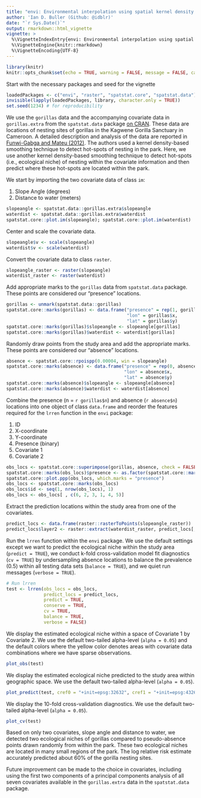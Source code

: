```yaml
---
title: "envi: Environmental interpolation using spatial kernel density estimation"
author: 'Ian D. Buller (Github: @idblr)'
date: "`r Sys.Date()`"
output: rmarkdown::html_vignette
vignette: >
  %\VignetteIndexEntry{envi: Environmental interpolation using spatial kernel density estimation}
  %\VignetteEngine{knitr::rmarkdown}
  %\VignetteEncoding{UTF-8}
---
```


```r
library(knitr)
knitr::opts_chunk$set(echo = TRUE, warning = FALSE, message = FALSE, cache = TRUE, fig.width = 6, fig.height = 6, fig.show = "hold")
```

Start with the necessary packages and seed for the vignette
```r
loadedPackages <- c("envi", "raster", "spatstat.core", "spatstat.data")
invisible(lapply(loadedPackages, library, character.only = TRUE))
set.seed(1234) # for reproducibility
```

We use the `gorillas` data and the accompanying covariate data in `gorillas.extra` from the `spatstat.data` package [on CRAN](https://cran.r-project.org/web/packages/spatstat.data/index.html). These data are locations of nesting sites of gorillas in the Kagwene Gorilla Sanctuary in Cameroon. A detailed description and analysis of the data are reported in [Funwi-Gabga and Mateu (2012)](https://doi.org/10.1007/s00477-011-0541-1). The authors used a kernel density-based smoothing technique to detect hot-spots of nesting in the park. Here, we use another kernel density-based smoothing technique to detect hot-spots (i.e., ecological niche) of nesting within the covariate information and then predict where these hot-spots are located within the park.

We start by importing the two covariate data of class `im`:

1. Slope Angle (degrees)
2. Distance to water (meters)

```r
slopeangle <- spatstat.data::gorillas.extra$slopeangle
waterdist <- spatstat.data::gorillas.extra$waterdist
spatstat.core::plot.im(slopeangle); spatstat.core::plot.im(waterdist)
```

Center and scale the covariate data.
```r
slopeangle$v <- scale(slopeangle)
waterdist$v <- scale(waterdist)
```

Convert the covariate data to class `raster`.
```r
slopeangle_raster <- raster(slopeangle)
waterdist_raster <- raster(waterdist)
```

Add appropriate marks to the `gorillas` data from `spatstat.data` package. These points are considered our "presence" locations. 
```r
gorillas <- unmark(spatstat.data::gorillas)
spatstat.core::marks(gorillas) <- data.frame("presence" = rep(1, gorillas$n),
                                             "lon" = gorillas$x,
                                             "lat" = gorillas$y)
spatstat.core::marks(gorillas)$slopeangle <- slopeangle[gorillas]
spatstat.core::marks(gorillas)$waterdist <- waterdist[gorillas]
```

Randomly draw points from the study area and add the appropriate marks. These points are considered our "absence" locations. 
```r
absence <- spatstat.core::rpoispp(0.00004, win = slopeangle)
spatstat.core::marks(absence) <- data.frame("presence" = rep(0, absence$n),
                                            "lon" = absence$x,
                                            "lat" = absence$y)
spatstat.core::marks(absence)$slopeangle <- slopeangle[absence]
spatstat.core::marks(absence)$waterdist <- waterdist[absence]
```

Combine the presence (n = `r gorillas$n`) and absence (`r absence$n`) locations into one object of class `data.frame` and reorder the features required for the `lrren` function in the `envi` package:

1. ID
2. X-coordinate
3. Y-coordinate
4. Presence (binary)
5. Covariate 1
6. Covariate 2

```r
obs_locs <- spatstat.core::superimpose(gorillas, absence, check = FALSE)
spatstat.core::marks(obs_locs)$presence <- as.factor(spatstat.core::marks(obs_locs)$presence)
spatstat.core::plot.ppp(obs_locs, which.marks = "presence")
obs_locs <- spatstat.core::marks(obs_locs)
obs_locs$id <- seq(1, nrow(obs_locs), 1)
obs_locs <- obs_locs[ , c(6, 2, 3, 1, 4, 5)]
```

Extract the prediction locations within the study area from one of the covariates.
```r
predict_locs <- data.frame(raster::rasterToPoints(slopeangle_raster))
predict_locs$layer2 <- raster::extract(waterdist_raster, predict_locs[, 1:2])
```

Run the `lrren` function within the `envi` package. We use the default settings except we want to predict the ecological niche within the study area (`predict = TRUE`), we conduct k-fold cross-validation model fit diagnostics (`cv = TRUE`) by undersampling absence locations to balance the prevalence (0.5) within all testing data sets (`balance = TRUE`), and we quiet run messages (`verbose = TRUE`).
```r
# Run lrren
test <- lrren(obs_locs = obs_locs,
              predict_locs = predict_locs,
              predict = TRUE,
              conserve = TRUE,
              cv = TRUE,
              balance = TRUE,
              verbose = FALSE)
```

We display the estimated ecological niche within a space of Covariate 1 by Covariate 2. We use the default two-tailed alpha-level (`alpha = 0.05`) and the default colors where the yellow color denotes areas with covariate data combinations where we have sparse observations. 
```r
plot_obs(test)
```

We display the estimated ecological niche predicted to the study area within geographic space. We use the default two-tailed alpha-level (`alpha = 0.05`).
```r
plot_predict(test, cref0 = "+init=epsg:32632", cref1 = "+init=epsg:4326")
```

We display the 10-fold cross-validation diagnostics. We use the default two-tailed alpha-level (`alpha = 0.05`).
```r
plot_cv(test)
```

Based on only two covariates, slope angle and distance to water, we detected two ecological niches of gorillas compared to pseudo-absence points drawn randomly from within the park. These two ecological niches are located in many small regions of the park. The log relative risk estimate accurately predicted about 60% of the gorilla nesting sites. 

Future improvement can be made to the choice in covariates, including using the first two components of a principal components analysis of all seven covariates available in the `gorillas.extra` data in the `spatstat.data` package.
